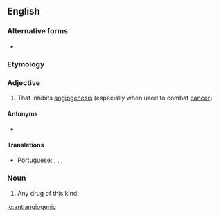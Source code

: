 ==English==

===Alternative forms===
* {{l|en|anti-angiogenic}}

===Etymology===
{{prefix|anti|angiogenic|lang=en}}

===Adjective===
{{wikipedia}}
{{en-adj}}

# {{lb|en|pharmacology|of a drug etc.}} That inhibits [[angiogenesis]] (especially when used to combat [[cancer]]).

====Antonyms====
* {{l|en|proangiogenic}}

====Translations====
{{trans-top|that inhibits angiogenesis}}
* Portuguese: {{t|pt|antiangiogénese}} {{qualifier|Portugal}}, {{t|pt|antiangiogênese}} {{qualifier|Brazil}}, {{t|pt|antiangiogénico}} {{qualifier|Portugal}}, {{t|pt|antiangiogênico}} {{qualifier|Brazil}}
{{trans-mid}}
{{trans-bottom}}

===Noun===
{{en-noun}}

# Any drug of this kind.

[[io:antiangiogenic]]